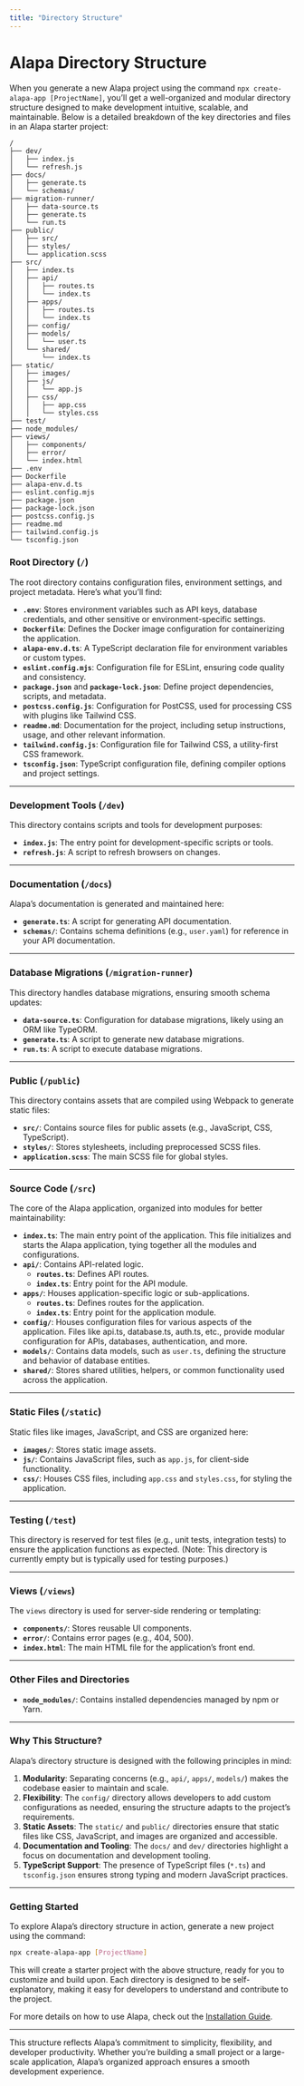 ```yaml
---
title: "Directory Structure"
---
```


# **Alapa Directory Structure**

When you generate a new Alapa project using the command `npx create-alapa-app [ProjectName]`, you’ll get a well-organized and modular directory structure designed to make development intuitive, scalable, and maintainable. Below is a detailed breakdown of the key directories and files in an Alapa starter project:

<CodeScreen>

```
/
├── dev/
│   ├── index.js
│   └── refresh.js
├── docs/
│   ├── generate.ts
│   └── schemas/
├── migration-runner/
│   ├── data-source.ts
│   ├── generate.ts
│   └── run.ts
├── public/
│   ├── src/
│   ├── styles/
│   └── application.scss
├── src/
│   ├── index.ts
│   ├── api/
│   │   ├── routes.ts
│   │   └── index.ts
│   ├── apps/
│   │   ├── routes.ts
│   │   └── index.ts
│   ├── config/
│   ├── models/
│   │   └── user.ts
│   └── shared/
│       └── index.ts
├── static/
│   ├── images/
│   ├── js/
│   │   └── app.js
│   ├── css/
│   │   ├── app.css
│   │   └── styles.css
├── test/
├── node_modules/
├── views/
│   ├── components/
│   ├── error/
│   └── index.html
├── .env
├── Dockerfile
├── alapa-env.d.ts
├── eslint.config.mjs
├── package.json
├── package-lock.json
├── postcss.config.js
├── readme.md
├── tailwind.config.js
└── tsconfig.json
```

</CodeScreen>

### **Root Directory (`/`)**

The root directory contains configuration files, environment settings, and project metadata. Here’s what you’ll find:

- **`.env`**: Stores environment variables such as API keys, database credentials, and other sensitive or environment-specific settings.
- **`Dockerfile`**: Defines the Docker image configuration for containerizing the application.
- **`alapa-env.d.ts`**: A TypeScript declaration file for environment variables or custom types.
- **`eslint.config.mjs`**: Configuration file for ESLint, ensuring code quality and consistency.
- **`package.json`** and **`package-lock.json`**: Define project dependencies, scripts, and metadata.
- **`postcss.config.js`**: Configuration for PostCSS, used for processing CSS with plugins like Tailwind CSS.
- **`readme.md`**: Documentation for the project, including setup instructions, usage, and other relevant information.
- **`tailwind.config.js`**: Configuration file for Tailwind CSS, a utility-first CSS framework.
- **`tsconfig.json`**: TypeScript configuration file, defining compiler options and project settings.

---

### **Development Tools (`/dev`)**

This directory contains scripts and tools for development purposes:

- **`index.js`**: The entry point for development-specific scripts or tools.
- **`refresh.js`**: A script to refresh browsers on changes.

---

### **Documentation (`/docs`)**

Alapa’s documentation is generated and maintained here:

- **`generate.ts`**: A script for generating API documentation.
- **`schemas/`**: Contains schema definitions (e.g., `user.yaml`) for reference in your API documentation.

---

### **Database Migrations (`/migration-runner`)**

This directory handles database migrations, ensuring smooth schema updates:

- **`data-source.ts`**: Configuration for database migrations, likely using an ORM like TypeORM.
- **`generate.ts`**: A script to generate new database migrations.
- **`run.ts`**: A script to execute database migrations.

---

### **Public (`/public`)**

This directory contains assets that are compiled using Webpack to generate static files:

- **`src/`**: Contains source files for public assets (e.g., JavaScript, CSS, TypeScript).
- **`styles/`**: Stores stylesheets, including preprocessed SCSS files.
- **`application.scss`**: The main SCSS file for global styles.

---

### **Source Code (`/src`)**

The core of the Alapa application, organized into modules for better maintainability:

- **`index.ts`**: The main entry point of the application. This file initializes and starts the Alapa application, tying together all the modules and configurations.
- **`api/`**: Contains API-related logic.
  - **`routes.ts`**: Defines API routes.
  - **`index.ts`**: Entry point for the API module.
- **`apps/`**: Houses application-specific logic or sub-applications.
  - **`routes.ts`**: Defines routes for the application.
  - **`index.ts`**: Entry point for the application module.
- **`config/`**: Houses configuration files for various aspects of the application. Files like api.ts, database.ts, auth.ts, etc., provide modular configuration for APIs, databases, authentication, and more.
- **`models/`**: Contains data models, such as `user.ts`, defining the structure and behavior of database entities.
- **`shared/`**: Stores shared utilities, helpers, or common functionality used across the application.

---

### **Static Files (`/static`)**

Static files like images, JavaScript, and CSS are organized here:

- **`images/`**: Stores static image assets.
- **`js/`**: Contains JavaScript files, such as `app.js`, for client-side functionality.
- **`css/`**: Houses CSS files, including `app.css` and `styles.css`, for styling the application.

---

### **Testing (`/test`)**

This directory is reserved for test files (e.g., unit tests, integration tests) to ensure the application functions as expected. (Note: This directory is currently empty but is typically used for testing purposes.)

---

### **Views (`/views`)**

The `views` directory is used for server-side rendering or templating:

- **`components/`**: Stores reusable UI components.
- **`error/`**: Contains error pages (e.g., 404, 500).
- **`index.html`**: The main HTML file for the application’s front end.

---

### **Other Files and Directories**

- **`node_modules/`**: Contains installed dependencies managed by npm or Yarn.

---

### **Why This Structure?**

Alapa’s directory structure is designed with the following principles in mind:

1. **Modularity**: Separating concerns (e.g., `api/`, `apps/`, `models/`) makes the codebase easier to maintain and scale.
2. **Flexibility**: The `config/` directory allows developers to add custom configurations as needed, ensuring the structure adapts to the project’s requirements.
3. **Static Assets**: The `static/` and `public/` directories ensure that static files like CSS, JavaScript, and images are organized and accessible.
4. **Documentation and Tooling**: The `docs/` and `dev/` directories highlight a focus on documentation and development tooling.
5. **TypeScript Support**: The presence of TypeScript files (`*.ts`) and `tsconfig.json` ensures strong typing and modern JavaScript practices.

---

### **Getting Started**

To explore Alapa’s directory structure in action, generate a new project using the command:

```bash
npx create-alapa-app [ProjectName]
```

This will create a starter project with the above structure, ready for you to customize and build upon. Each directory is designed to be self-explanatory, making it easy for developers to understand and contribute to the project.

For more details on how to use Alapa, check out the [Installation Guide](installation).

---

This structure reflects Alapa’s commitment to simplicity, flexibility, and developer productivity. Whether you’re building a small project or a large-scale application, Alapa’s organized approach ensures a smooth development experience.
